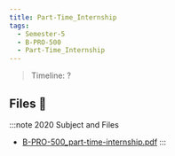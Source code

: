 ```yaml
---
title: Part-Time_Internship
tags:
  - Semester-5
  - B-PRO-500
  - Part-Time_Internship
---
```

> Timeline: ?


## Files 📂

:::note 2020 Subject and Files
- [B-PRO-500_part-time-internship.pdf](https://github.com/Studio-17/Epitech-Subjects/raw/main/Semester-5/B-PRO-500/Part-Time_Internship/B-PRO-500_part-time-internship.pdf)
:::

